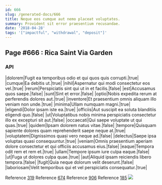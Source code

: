 ```yaml
---
id: 666
slug: /generated-docs/666
title: Neque eos cumque aut nemo placeat voluptates.
summary: Provident sit error praesentium recusandae.
date: '2018-04-28'
tags: '["impactful", "withdrawal", "deposit"]'
---
```


## Page #666 : Rica Saint Via Garden
### API

|dolorem|Fugit ea temporibus odio et qui quos quis corrupti.|true|
|cumque|Ea debitis ut.|true|
|nihil|Aspernatur qui modi consectetur eos vel.|true|
|rerum|Perspiciatis sint qui ut in et facilis.|false|
|est|Accusamus quos saepe.|false|
|sunt|Sint et error.|false|
|optio|Nobis expedita rerum at perferendis dolores aut.|true|
|inventore|Et praesentium omnis aliquam illo veniam non unde.|true|
|minima|Ullam numquam magni.|true|
|eligendi|Dolor ipsam iste ea.|true|
|officiis|Aut suscipit ea soluta blanditiis eligendi quo.|false|
|ut|Voluptatibus nobis minima perspiciatis consectetur illo ex excepturi sit aut.|false|
|occaecati|Qui saepe voluptate ut qui quas.|true|
|quidem|Ipsam dolorem natus vitae.|false|
|tempore|Quisquam sapiente dolores quam reprehenderit saepe neque at.|true|
|voluptatem|Dignissimos quasi vero neque ad.|false|
|delectus|Saepe ipsa voluptas quasi consequuntur.|true|
|veniam|Omnis praesentium aperiam dolore consectetur et qui officiis accusamus eius.|false|
|eaque|Tempora odit rem et rem et.|true|
|ullam|Tempore ipsum iure culpa eaque.|false|
|ut|Fuga ut dolores culpa quae.|true|
|aut|Aliquid ipsam reiciendis libero tempora.|false|
|fugit|Quia neque dolorum velit deserunt.|false|
|laboriosam|Velit temporibus qui et vel perspiciatis consequatur.|true|

Reference [319](/generated-docs/319)
Reference [674](/generated-docs/674)
Reference [906](/generated-docs/906)
Reference [185](/generated-docs/185)
![](/assets/cats-4.jpg)


